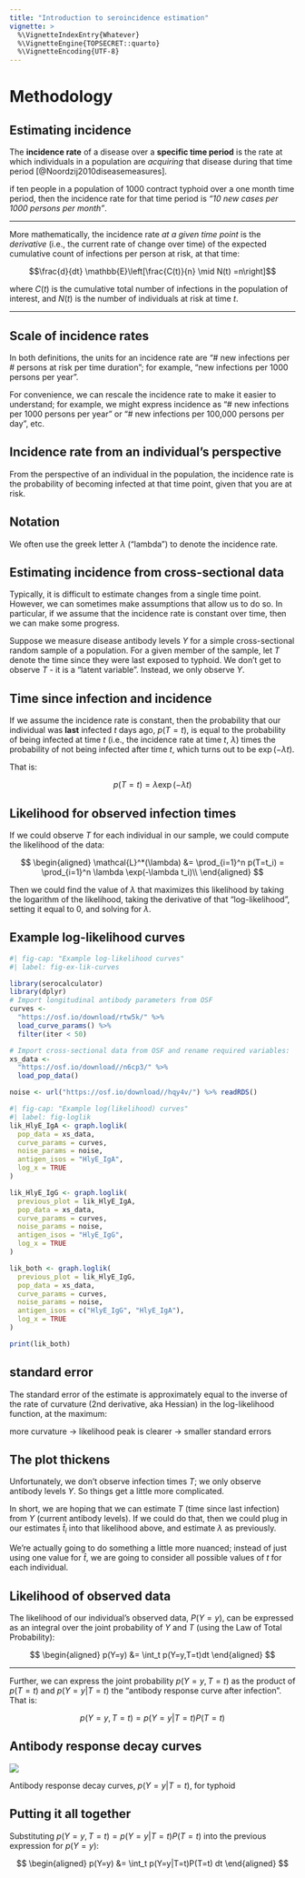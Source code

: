 ```yaml
---
title: "Introduction to seroincidence estimation"
vignette: >
  %\VignetteIndexEntry{Whatever}
  %\VignetteEngine{TOPSECRET::quarto}
  %\VignetteEncoding{UTF-8}
---
```


# Methodology

## Estimating incidence

The **incidence rate** of a disease over a **specific time period** is 
the rate at which individuals in a population are *acquiring* that disease 
during that time period [@Noordzij2010diseasemeasures].

:::{#exm-incidence}

if ten people in a population of 1000 contract typhoid over a one month time period, 
then the incidence rate for that time period is *"10 new cases per 1000 persons per month"*.

:::

---

More mathematically, the incidence rate *at a given time point* is 
the *derivative* (i.e., the current rate of change over time) 
of the expected cumulative count of infections per person at risk, at that time:

$$\frac{d}{dt} \mathbb{E}\left[\frac{C(t)}{n} \mid N(t) =n\right]$$

where $C(t)$ is the cumulative total number of infections in the population of interest,
and $N(t)$ is the number of individuals at risk at time $t$.

---

## Scale of incidence rates

In both definitions, the units for an incidence rate are "# new infections per # persons at risk per time duration"; 
for example, "new infections per 1000 persons per year". 

For convenience, we can rescale the incidence rate to make it easier to understand; 
for example, we might express incidence as 
"# new infections per 1000 persons per year" or "# new infections per 100,000 persons per day", etc.

## Incidence rate from an individual's perspective

From the perspective of an individual in the population, the incidence rate is the probability of becoming infected at that time point, given that you are at risk.

## Notation

We often use the greek letter $\lambda$ ("lambda") to denote the incidence rate.

## Estimating incidence from cross-sectional data

Typically, it is difficult to estimate changes from a single time point. However, we can sometimes make assumptions that allow us to do so. In particular, if we assume that the incidence rate is constant over time, then we can make some progress.

Suppose we measure disease antibody levels $Y$ for a simple cross-sectional random sample of a population. For a given member of the sample, 
let $T$ denote the time since they were last exposed to typhoid. We don't get to observe $T$ - it is a "latent variable". Instead, we only observe $Y$.

## Time since infection and incidence

If we assume the incidence rate is constant, then the probability that our individual was **last** infected $t$ days ago, $p(T=t)$, 
is equal to the probability of being infected at time $t$ 
(i.e., the incidence rate at time $t$, $\lambda$) 
times the probability of not being infected after time $t$, which turns out to be $\exp(-\lambda t)$.

That is:

$$p(T=t) = \lambda \exp(-\lambda t)$$

## Likelihood for observed infection times

If we could observe $T$ for each individual in our sample, we could compute the likelihood of the data:

$$
\begin{aligned}
\mathcal{L}^*(\lambda)
&= \prod_{i=1}^n p(T=t_i)
= \prod_{i=1}^n \lambda \exp(-\lambda t_i)\\
\end{aligned}
$$

Then we could find the value of $\lambda$ that maximizes this likelihood by taking the logarithm of the likelihood, taking the derivative of that "log-likelihood", setting it equal to 0, and solving for $\lambda$.

## Example log-likelihood curves

```r
#| fig-cap: "Example log-likelihood curves"
#| label: fig-ex-lik-curves

library(serocalculator)
library(dplyr)
# Import longitudinal antibody parameters from OSF
curves <-
  "https://osf.io/download/rtw5k/" %>%
  load_curve_params() %>%
  filter(iter < 50)

# Import cross-sectional data from OSF and rename required variables:
xs_data <-
  "https://osf.io/download//n6cp3/" %>%
  load_pop_data()

noise <- url("https://osf.io/download//hqy4v/") %>% readRDS()
```

```r
#| fig-cap: "Example log(likelihood) curves"
#| label: fig-loglik
lik_HlyE_IgA <- graph.loglik(
  pop_data = xs_data,
  curve_params = curves,
  noise_params = noise,
  antigen_isos = "HlyE_IgA",
  log_x = TRUE
)

lik_HlyE_IgG <- graph.loglik(
  previous_plot = lik_HlyE_IgA,
  pop_data = xs_data,
  curve_params = curves,
  noise_params = noise,
  antigen_isos = "HlyE_IgG",
  log_x = TRUE
)

lik_both <- graph.loglik(
  previous_plot = lik_HlyE_IgG,
  pop_data = xs_data,
  curve_params = curves,
  noise_params = noise,
  antigen_isos = c("HlyE_IgG", "HlyE_IgA"),
  log_x = TRUE
)

print(lik_both)
```

## standard error

The standard error of the estimate is approximately equal to the inverse of the rate of curvature (2nd derivative, aka Hessian) in the log-likelihood function, at the maximum:

more curvature -> likelihood peak is clearer -> smaller standard errors

## The plot thickens

Unfortunately, we don't observe infection times $T$; we only observe antibody levels ${Y}$. So things get a little more complicated.

In short, we are hoping that we can estimate $T$ (time since last infection) from $Y$ (current antibody levels). If we could do that, then we could plug in our estimates $\hat t_i$ into that likelihood above, and estimate $\lambda$ as previously.

We're actually going to do something a little more nuanced; instead of just using one value for $\hat t$, we are going to consider all possible values of $t$ for each individual.

## Likelihood of observed data

The likelihood of our individual's observed data, $P(Y=y)$, can be expressed as an integral over the joint probability of $Y$ and $T$ (using the Law of Total Probability):

$$
\begin{aligned}
p(Y=y) 
&= \int_t p(Y=y,T=t)dt
\end{aligned}
$$

---

Further, we can express the joint probability $p(Y=y,T=t)$ as the product of $p(T=t)$ and 
$p(Y=y|T=t)$ the "antibody response curve after infection". That is:

$$
p(Y=y,T=t) = p(Y=y|T=t)P(T=t)
$$

## Antibody response decay curves

::: {#fig-decay}

![](fig/fig1a-1.svg)

Antibody response decay curves, $p(Y=y|T=t)$, for typhoid

:::

## Putting it all together

Substituting $p(Y=y,T=t) = p(Y=y|T=t)P(T=t)$ into the previous expression for $p(Y=y)$:

$$
\begin{aligned}
p(Y=y)
&= \int_t p(Y=y|T=t)P(T=t) dt
\end{aligned}
$$
